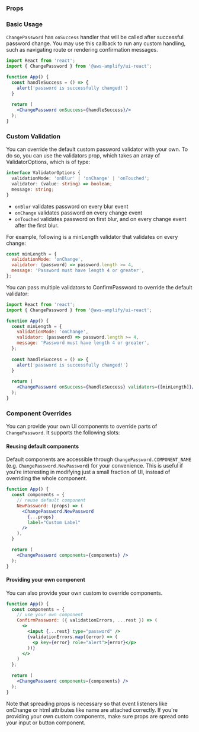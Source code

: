 
### Props

### Basic Usage

`ChangePassword` has `onSuccess` handler that will be called after successful password change. You may use this callback to run any custom handling, such as navigating route or rendering confirmation messages.

```jsx
import React from 'react';
import { ChangePassword } from '@aws-amplify/ui-react';

function App() {
  const handleSuccess = () => {
    alert('password is successfully changed!')
  }
  
  return (
    <ChangePassword onSuccess={handleSuccess}/>
  );
}
```

### Custom Validation

You can override the default custom password validator with your own. To do so, you can use the validators prop, which takes an array of ValidatorOptions, which is of type:

```ts
interface ValidatorOptions {
  validationMode: 'onBlur' | 'onChange' | 'onTouched';
  validator: (value: string) => boolean;
  message: string;
}
```

- `onBlur` validates password on every blur event
- `onChange` validates password on every change event
- `onTouched` validates password on first blur, and on every change event after the first blur.

For example, following is a minLength validator that validates on every change:

```js
const minLength = {
  validationMode: 'onChange',
  validator: (password) => password.length >= 4,
  message: 'Password must have length 4 or greater',
};
```

You can pass multiple validators to ConfirmPassword to override the default validator:

```jsx
import React from 'react';
import { ChangePassword } from '@aws-amplify/ui-react';

function App() {
  const minLength = {
    validationMode: 'onChange',
    validator: (password) => password.length >= 4,
    message: 'Password must have length 4 or greater',
  };
  
  const handleSuccess = () => {
    alert('password is successfully changed!')
  }
  
  return (
    <ChangePassword onSuccess={handleSuccess} validators={[minLength]}/>
  );
}
```

### Component Overrides

You can provide your own UI components to override parts of `ChangePassword`. It supports the following slots:

<ReactPropsTable props={OVERRIDES} />

#### Reusing default components

Default components are accessible through `ChangePassword.COMPONENT_NAME` (e.g. `ChangePassword.NewPassword`) for your convenience. This is useful if you're interesting in modifying just a small fraction of UI, instead of overriding the whole component.

```jsx
function App() {
  const components = {
    // reuse default component
    NewPassword: (props) => (
      <ChangePassword.NewPassword 
        {...props} 
        label="Custom Label" 
      />
    ),
  }

  return (
    <ChangePassword components={components} />
  );
}
```

#### Providing your own component

You can also provide your own custom to override components. 

```jsx
function App() {
  const components = {
    // use your own component
    ConfirmPassword: ({ validationErrors, ...rest }) => (
      <>
        <input {...rest} type="password" />
        {validationErrors.map((error) => (
          <p key={error} role="alert">{error}</p>
        ))}
      </>
    )
  };
  
  return (
    <ChangePassword components={components} />
  );
}
```

Note that spreading props is necessary so that event listeners like onChange or html attributes like name are attached correctly. If you're providing your own custom components, make sure props are spread onto your input or button component.

